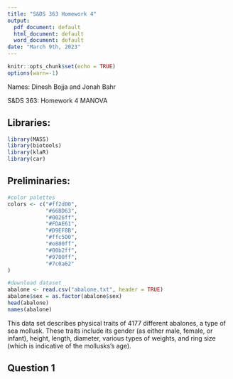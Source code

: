 ```yaml
---
title: "S&DS 363 Homework 4"
output:
  pdf_document: default
  html_document: default
  word_document: default
date: "March 9th, 2023"
---
```


```r
knitr::opts_chunk$set(echo = TRUE)
options(warn=-1)
```
Names: Dinesh Bojja and Jonah Bahr

S&DS 363: Homework 4 MANOVA

## Libraries:
```r
library(MASS)
library(biotools)
library(klaR)
library(car)
```

## Preliminaries:
```r
#color palettes
colors <- c("#ff2d00",
            "#66BD63",
            "#0026ff",
            "#FDAE61",
            "#D9EF8B",
            "#ffc500",
            "#e800ff",
            "#00b2ff",
            "#9700ff",
            "#7c0a62"
)

#download dataset
abalone <- read.csv("abalone.txt", header = TRUE)
abalone$sex = as.factor(abalone$sex)
head(abalone)
names(abalone)
```

This data set describes physical traits of 4177 different abalones, a type of sea mollusk. These traits include its gender (as either male, female, or infant), height, length, diameter, various types of weights, and ring size (which is indicative of the mollusks's age). 

## Question 1

```r

```